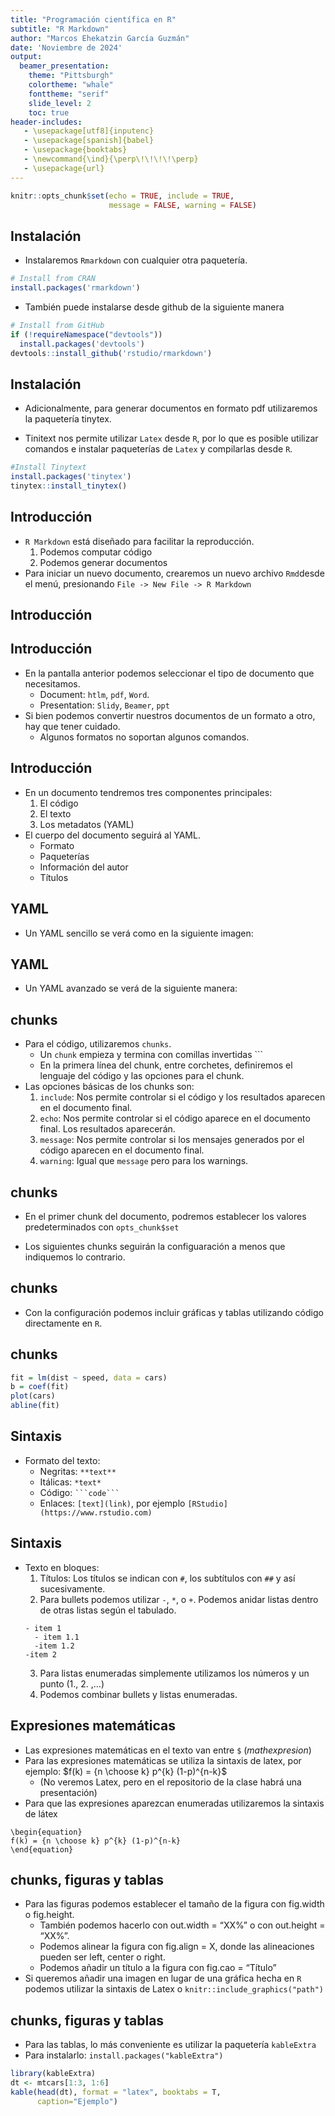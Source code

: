 ---
title: "Programación científica en R"
subtitle: "R Markdown"
author: "Marcos Ehekatzin García Guzmán"
date: 'Noviembre de 2024'
output: 
  beamer_presentation:
    theme: "Pittsburgh"
    colortheme: "whale"
    fonttheme: "serif"
    slide_level: 2
    toc: true
header-includes:
   - \usepackage[utf8]{inputenc}
   - \usepackage[spanish]{babel}
   - \usepackage{booktabs}
   - \newcommand{\ind}{\perp\!\!\!\!\perp} 
   - \usepackage{url}
---

```{r setup, include=FALSE}
knitr::opts_chunk$set(echo = TRUE, include = TRUE, 
                      message = FALSE, warning = FALSE)
```

## Instalación

- Instalaremos `Rmarkdown` con cualquier otra paquetería.

```{r, echo=T, messages= F, warning = F, eval = F}
# Install from CRAN
install.packages('rmarkdown')
```

- También puede instalarse desde github de la siguiente manera

```{r, echo=T, messages= F, warning = F, eval = F}
# Install from GitHub
if (!requireNamespace("devtools"))
  install.packages('devtools')
devtools::install_github('rstudio/rmarkdown')
```

## Instalación

- Adicionalmente, para generar documentos en formato pdf utilizaremos la paquetería tinytex.

- Tinitext nos permite utilizar `Latex` desde `R`, por lo que es posible utilizar comandos e instalar paqueterías de `Latex` y compilarlas desde `R`.

```{r, echo=T, messages= F, warning = F, eval = F}
#Install Tinytext
install.packages('tinytex')
tinytex::install_tinytex()
```

## Introducción

- `R Markdown` está diseñado para facilitar la reproducción.
  1. Podemos computar código
  2. Podemos generar documentos

- Para iniciar un nuevo documento, crearemos un nuevo archivo `Rmd`desde el menú, presionando `File -> New File -> R Markdown`

## Introducción

\begin{figure}
  \centering
  \includegraphics[width = 0.8\textwidth]{inicio_example.png}
  \label{Rstudio_example}
\end{figure}

## Introducción

- En la pantalla anterior podemos seleccionar el tipo de documento que necesitamos.
  - Document: `htlm`, `pdf`, `Word`.
  - Presentation: `Slidy`, `Beamer`, `ppt`

- Si bien podemos convertir nuestros documentos de un formato a otro, hay que tener cuidado.
  - Algunos formatos no soportan algunos comandos.
  
## Introducción

- En un documento tendremos tres componentes principales:
  1. El código
  2. El texto
  3. Los metadatos (YAML)
- El cuerpo del documento seguirá al YAML.
  - Formato
  - Paqueterías
  - Información del autor
  - Títulos
  
## YAML

- Un YAML sencillo se verá como en la siguiente imagen:

\begin{figure}
  \centering
  \includegraphics[width = 0.8\textwidth]{ejemploYAML_1.png}
  \label{Rstudio_example}
\end{figure}

## YAML
- Un YAML avanzado se verá de la siguiente manera:

\begin{figure}
  \centering
  \includegraphics[width = 0.6\textwidth]{ejemploYAML_2.png}
  \label{Rstudio_example}
\end{figure}

## chunks

- Para el código, utilizaremos `chunks`.
  - Un `chunk` empieza y termina con comillas invertidas ```
  - En la primera línea del chunk, entre corchetes, definiremos el lenguaje del código y las opciones para el chunk.
- Las opciones básicas de los chunks son:
  1. `include`: Nos permite controlar si el código y los resultados aparecen en el documento final.
  2. `echo`: Nos permite controlar si el código aparece en el documento final. Los resultados aparecerán.
  3. `message`: Nos permite controlar si los mensajes generados por el código aparecen en el documento final.
  4. `warning`: Igual que `message` pero para los warnings.

## chunks

- En el primer chunk del documento, podremos establecer los valores predeterminados con `opts_chunk$set`

\begin{figure}
  \centering
  \includegraphics[width = 0.6\textwidth]{chunk.png}
  \label{Rstudio_example}
\end{figure}

- Los siguientes chunks seguirán la configuaración a menos que indiquemos lo contrario.

## chunks

- Con la configuración podemos incluir gráficas y tablas utilizando código directamente en `R`.
\begin{figure}
  \centering
  \includegraphics[width = 0.6\textwidth]{chunk_graf.png}
  \label{Rstudio_example}
\end{figure}

## chunks

```{r, fig.cap= "Ejemplo", fig.==1, echo = F}
fit = lm(dist ~ speed, data = cars)
b = coef(fit)
plot(cars)
abline(fit)
```

## Sintaxis

- Formato del texto:
  - Negritas: `**text**` 
  - Itálicas: `*text*`
  - Código: ```` ```code``` ```` 
  - Enlaces: `[text](link)`, por ejemplo `[RStudio](https://www.rstudio.com)`
  
## Sintaxis

- Texto en bloques:
  1. Títulos: Los títulos se indican con `#`, los subtítulos con `##` y así sucesivamente.
  2. Para bullets podemos utilizar `-`,  `*`, o `+`. Podemos anidar listas dentro de otras listas según el tabulado.
  ```
  - item 1
    - item 1.1
    -item 1.2
  -item 2
  ```
  3. Para listas enumeradas simplemente utilizamos los números y un punto (1., 2. ,...) 
  4. Podemos combinar bullets y listas enumeradas.

## Expresiones matemáticas

- Las expresiones matemáticas en el texto van entre `$` ($math expresion$)
- Para las expresiones matemáticas se utiliza la sintaxis de latex, por ejemplo: $f(k) = {n \choose k} p^{k} (1-p)^{n-k}$
  - (No veremos Latex, pero en el repositorio de la clase habrá una presentación)
- Para que las expresiones aparezcan enumeradas utilizaremos la sintaxis de látex

```
\begin{equation}
f(k) = {n \choose k} p^{k} (1-p)^{n-k}
\end{equation}
```
\begin{equation}
f(k) = {n \choose k} p^{k} (1-p)^{n-k}
\end{equation}

## chunks, figuras y tablas


- Para las figuras podemos establecer el tamaño de la figura con fig.width o fig.height.
  - También podemos hacerlo con out.width = "XX%" o con out.height = "XX%".
  - Podemos alinear la figura con fig.align = X, donde las alineaciones pueden ser left, center o right.
  - Podemos añadir un título a la figura con fig.cao = "Título"
- Si queremos añadir una imagen en lugar de una gráfica hecha en `R` podemos utilizar la sintaxis de Latex o ``knitr::include_graphics("path")``
  
## chunks, figuras y tablas

- Para las tablas, lo más conveniente es utilizar la paquetería `kableExtra`
- Para instalarlo: `install.packages("kableExtra")`

```{r}
library(kableExtra)
dt <- mtcars[1:3, 1:6]
kable(head(dt), format = "latex", booktabs = T,
      caption="Ejemplo") 
```
